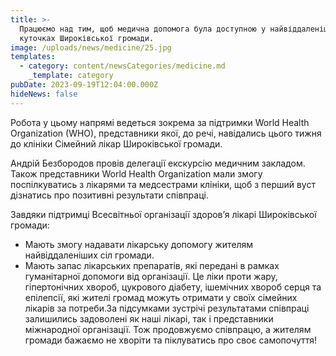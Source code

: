 ```yaml
---
title: >-
  Працюємо над тим, щоб медична допомога була доступною у найвіддаленіших
  куточках Широківської громади.
image: /uploads/news/medicine/25.jpg
templates:
  - category: content/newsCategories/medicine.md
    _template: category
pubDate: 2023-09-19T12:04:00.000Z
hideNews: false
---
```


Робота у цьому напрямі ведеться зокрема за підтримки World Health Organization (WHO), представники якої, до речі, навідались цього тижня до клініки  Сімейний лікар Широківської громади. 

Андрій Безбородов провів делегації екскурсію медичним закладом. Також представники World Health Organization мали змогу поспілкуватись з лікарями та медсестрами клініки, щоб з перший вуст дізнатись про позитивні результати співпраці. 

Завдяки підтримці Всесвітньої організації здоровʼя лікарі Широківської громади: 

* Мають змогу надавати лікарську допомогу жителям найвіддаленіших сіл громади.
* Мають запас лікарських препаратів, які передані в рамках гуманітарної допомоги від організації. Це ліки проти жару, гіпертонічних хвороб, цукрового діабету, ішемічних хвороб серця та епілепсії, які жителі громад можуть отримати у своїх сімейних лікарів за потреби.За підсумками зустрічі результатами співпраці залишились задоволені як наші лікарі, так і представники міжнародної організації. Тож продовжуємо співпрацю, а жителям громади бажаємо не хворіти та піклуватись про своє самопочуття! 



